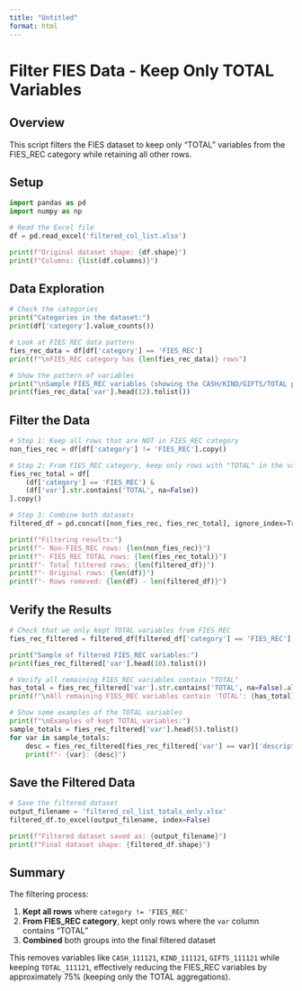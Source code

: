 ```yaml
---
title: "Untitled"
format: html
---
```


# Filter FIES Data - Keep Only TOTAL Variables

## Overview

This script filters the FIES dataset to keep only "TOTAL" variables from the FIES_REC category while retaining all other rows.

## Setup

```python
import pandas as pd
import numpy as np

# Read the Excel file
df = pd.read_excel('filtered_col_list.xlsx')

print(f"Original dataset shape: {df.shape}")
print(f"Columns: {list(df.columns)}")
```

## Data Exploration

```python
# Check the categories
print("Categories in the dataset:")
print(df['category'].value_counts())

# Look at FIES_REC data pattern
fies_rec_data = df[df['category'] == 'FIES_REC']
print(f"\nFIES_REC category has {len(fies_rec_data)} rows")

# Show the pattern of variables
print("\nSample FIES_REC variables (showing the CASH/KIND/GIFTS/TOTAL pattern):")
print(fies_rec_data['var'].head(12).tolist())
```

## Filter the Data

```python
# Step 1: Keep all rows that are NOT in FIES_REC category
non_fies_rec = df[df['category'] != 'FIES_REC'].copy()

# Step 2: From FIES_REC category, keep only rows with "TOTAL" in the variable name
fies_rec_total = df[
    (df['category'] == 'FIES_REC') & 
    (df['var'].str.contains('TOTAL', na=False))
].copy()

# Step 3: Combine both datasets
filtered_df = pd.concat([non_fies_rec, fies_rec_total], ignore_index=True)

print(f"Filtering results:")
print(f"- Non-FIES_REC rows: {len(non_fies_rec)}")
print(f"- FIES_REC TOTAL rows: {len(fies_rec_total)}")
print(f"- Total filtered rows: {len(filtered_df)}")
print(f"- Original rows: {len(df)}")
print(f"- Rows removed: {len(df) - len(filtered_df)}")
```

## Verify the Results

```python
# Check that we only kept TOTAL variables from FIES_REC
fies_rec_filtered = filtered_df[filtered_df['category'] == 'FIES_REC']

print("Sample of filtered FIES_REC variables:")
print(fies_rec_filtered['var'].head(10).tolist())

# Verify all remaining FIES_REC variables contain "TOTAL"
has_total = fies_rec_filtered['var'].str.contains('TOTAL', na=False).all()
print(f"\nAll remaining FIES_REC variables contain 'TOTAL': {has_total}")

# Show some examples of the TOTAL variables
print(f"\nExamples of kept TOTAL variables:")
sample_totals = fies_rec_filtered['var'].head(5).tolist()
for var in sample_totals:
    desc = fies_rec_filtered[fies_rec_filtered['var'] == var]['description'].iloc[0]
    print(f"- {var}: {desc}")
```

## Save the Filtered Data

```python
# Save the filtered dataset
output_filename = 'filtered_col_list_totals_only.xlsx'
filtered_df.to_excel(output_filename, index=False)

print(f"Filtered dataset saved as: {output_filename}")
print(f"Final dataset shape: {filtered_df.shape}")
```

## Summary

The filtering process:

1.  **Kept all rows** where `category != 'FIES_REC'`
2.  **From FIES_REC category**, kept only rows where the `var` column contains "TOTAL"
3.  **Combined** both groups into the final filtered dataset

This removes variables like `CASH_111121`, `KIND_111121`, `GIFTS_111121` while keeping `TOTAL_111121`, effectively reducing the FIES_REC variables by approximately 75% (keeping only the TOTAL aggregations).